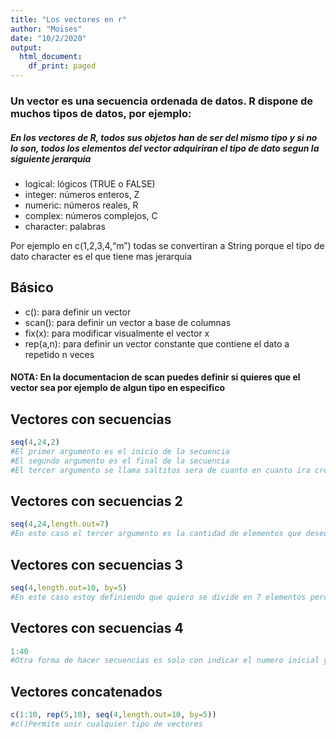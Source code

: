 ```yaml
---
title: "Los vectores en r"
author: "Moises"
date: "10/2/2020"
output:
  html_document:
    df_print: paged
---
```


### Un vector es una secuencia ordenada de datos. R dispone de muchos tipos de datos, por ejemplo:

##### En los vectores de R, todos sus objetos han de ser del mismo tipo y si no lo son, todos los elementos del vector adquiriran el tipo de dato segun la siguiente jerarquia
* logical: lógicos (TRUE o FALSE)
* integer: números enteros, Z
* numeric: números reales, R
* complex: números complejos, C
* character: palabras

Por ejemplo en c(1,2,3,4,"m") todas se convertiran a String porque el tipo de dato character es el que tiene mas jerarquia

## Básico

* c(): para definir un vector
* scan(): para definir un vector a base de columnas
* fix(x): para modificar visualmente el vector x
* rep(a,n): para definir un vector constante que contiene el dato a
repetido n veces


#### NOTA: En la documentacion de scan puedes definir si quieres que el vector sea por ejemplo de algun tipo en especifico


## Vectores con secuencias
```r
seq(4,24,2) 
#El primer argumento es el inicio de la secuencia
#El segundo argumento es el final de la secuencia
#El tercer argumento se llama saltitos sera de cuanto en cuanto ira creciendo o decreciendo
```

## Vectores con secuencias 2
```r
seq(4,24,length.out=7) 
#En este caso el tercer argumento es la cantidad de elementos que deseo tenga la secuencia
```

## Vectores con secuencias 3
```r
seq(4,length.out=10, by=5) 
#En este caso estoy definiendo que quiero se divide en 7 elementos pero en saltos de 5 en 5 PERO no puedo defnir como terminara
```

## Vectores con secuencias 4
```r
1:40
#Otra forma de hacer secuencias es solo con indicar el numero inicial y final separados por 2 puntos
```
## Vectores concatenados
```r
c(1:10, rep(5,10), seq(4,length.out=10, by=5))
#c()Permite unir cualquier tipo de vectores
```
